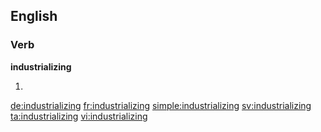 ==English==

===Verb===
'''industrializing'''

# {{present participle of|industrialize}}

[[de:industrializing]]
[[fr:industrializing]]
[[simple:industrializing]]
[[sv:industrializing]]
[[ta:industrializing]]
[[vi:industrializing]]